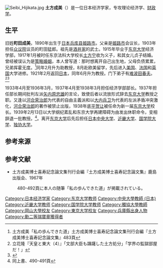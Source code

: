 [[File:Seibi_Hijikata.jpg|thumb]]
'''土方成美'''（{{bd|1890年|7月10日|1975年|2月15日}}）是一位日本经济学家，专攻理论经济学、[[财政学|财政学]]。

== 生平 ==
旧姓'''町田成美'''，1890年出生于[[日本|日本]][[兵库县|兵库县]][[姫路市|姫路市]]。父亲是[[姫路市|姫路市]]会议长，1903年担任[[众议院|众议院]]议员的町田猛郎。祖先是[[酒井氏|酒井家]]的武士。1915年毕业于[[东京大学|东京大学]]经济学部，1917年1月被时任东京法科大学校长[[土方宁|土方宁]]收为义子，和其女儿贞子结婚。曾经被误认为是[[策略婚姻|策略婚姻]]，本人曾写道：那时想离开自己出生地，父母负债累累，兄弟挥霍无度。<ref>土方成美「私の歩んできた道」土方成美博士喜寿記念論文集刊行会編『土方成美博士喜寿記念論文集』483頁</ref>同年2月升为助教授，8月赴欧美留学，先后进入[[美国|美国]]、[[法国|法国]]和[[英国|英国]]大学进修。1921年2月返回[[日本|日本]]，同年6月升为教授。门下弟子有[[难波田春夫|难波田春夫]]。<ref>立花隆『天皇と東大（4）』「文部大臣も躊躇した土方処分」「学界の監獄部屋だ！」</ref><ref>{{Cite news|url=http://www.sankei.com/column/news/160815/clm1608150008-n3.html|title=独立不羈の男・河合栄治郎（56）その生涯編・赤門人民戦線|newspaper=[[産経新聞|産経新聞]]|publisher=|date=2016-08-20|archiveurl=https://web.archive.org/web/20161208181516/http://www.sankei.com/column/news/160815/clm1608150008-n3.html|archivedate=2016年12月8日|deadlinkdate=2017年9月}}</ref>

1933年4月至1936年3月，1937年4月至1938年3月担任经济学部部长。1937年担任部长期间批判左派[[矢内原忠雄|矢内原忠雄]]的言论，致使后者以流放形式辞去[[东京大学|东京大学]]教授之职。又逢以[[河合荣治郎|河合荣治郎]]为代表的自由主義派和以[[大内兵卫|大内兵卫]]为代表的左派矛盾冲突激化，[[河合荣治郎|河合荣治郎]]的著作被禁止出版，1938年底[[平贺让|平贺让]]被任命为新一届[[东京大学|东京大学]]校长。1939年2月13日以大学纲纪紊乱和东京大学再建障碍为由发出休职命令，变相辞退一批教授。<ref>同上書、490-491頁</ref>。离开[[东京大学|东京大学]]后先后担任[[日本中央大学|日本中央大学]]、[[近畿大学|近畿大学]]、[[国学院大学|国学院大学]]、[[独协大学|独协大学]]。

== 参考来源==
{{reflist}}

== 参考文献 ==
*土方成美博士喜寿記念論文集刊行会編『土方成美博士喜寿記念論文集』鹿島出版会、1967年
:480-492頁に本人の随筆「私の歩んできた道」が掲載されている。

{{DEFAULTSORT:Hikata Seihi}}
[[Category:日本经济学家|Category:日本经济学家]]
[[Category:东京大学教师|Category:东京大学教师]]
[[Category:中央大學教師_(日本)|Category:中央大學教師 (日本)]]
[[Category:近畿大学教师|Category:近畿大学教师]]
[[Category:国学院大学教师|Category:国学院大学教师]]
[[Category:獨協大學教師|Category:獨協大學教師]]
[[Category:岡山大學校友|Category:岡山大學校友]]
[[Category:東京大学校友|Category:東京大学校友]]
[[Category:兵庫縣出身人物|Category:兵庫縣出身人物]]
[[Category:勳二等瑞寶章獲得者|Category:勳二等瑞寶章獲得者]]